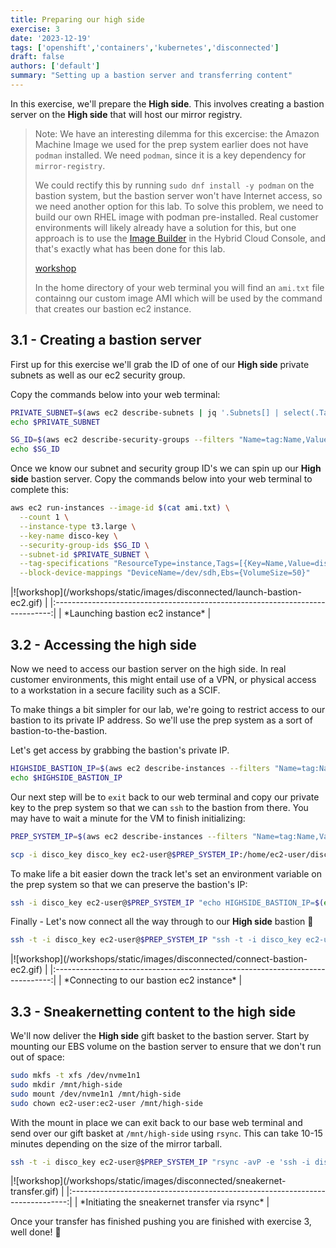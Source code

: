 ```yaml
---
title: Preparing our high side
exercise: 3
date: '2023-12-19'
tags: ['openshift','containers','kubernetes','disconnected']
draft: false
authors: ['default']
summary: "Setting up a bastion server and transferring content"
---
```


In this exercise, we'll prepare the **High side**. This involves creating a bastion server on the **High side** that will host our mirror registry. 

> Note: We have an interesting dilemma for this excercise: the Amazon Machine Image we used for the prep system earlier does not have `podman` installed. We need `podman`, since it is a key dependency for `mirror-registry`.
> 
> We could rectify this by running `sudo dnf install -y podman` on the bastion system, but the bastion server won't have Internet access, so we need another option for this lab. To solve this problem, we need to build our own RHEL image with podman pre-installed. Real customer environments will likely already have a solution for this, but one approach is to use the [Image Builder](https://console.redhat.com/insights/image-builder) in the Hybrid Cloud Console, and that's exactly what has been done for this lab.
>
> [workshop](/workshops/static/images/disconnected/image-builder.png)
> 
> In the home directory of your web terminal you will find an `ami.txt` file containng our custom image AMI which will be used by the command that creates our bastion ec2 instance.


## 3.1 - Creating a bastion server

First up for this exercise we'll grab the ID of one of our **High side** private subnets as well as our ec2 security group.

Copy the commands below into your web terminal:

```bash
PRIVATE_SUBNET=$(aws ec2 describe-subnets | jq '.Subnets[] | select(.Tags[].Value=="Private Subnet - disco").SubnetId' -r)
echo $PRIVATE_SUBNET

SG_ID=$(aws ec2 describe-security-groups --filters "Name=tag:Name,Values=disco-sg" | jq -r '.SecurityGroups[0].GroupId')
echo $SG_ID
```

Once we know our subnet and security group ID's we can spin up our **High side** bastion server. Copy the commands below into your web terminal to complete this:

```bash
aws ec2 run-instances --image-id $(cat ami.txt) \
  --count 1 \
  --instance-type t3.large \
  --key-name disco-key \
  --security-group-ids $SG_ID \
  --subnet-id $PRIVATE_SUBNET \
  --tag-specifications "ResourceType=instance,Tags=[{Key=Name,Value=disco-bastion-server}]" \
  --block-device-mappings "DeviceName=/dev/sdh,Ebs={VolumeSize=50}"
```

<Zoom>
|![workshop](/workshops/static/images/disconnected/launch-bastion-ec2.gif)      | 
|:-----------------------------------------------------------------------------:|
| *Launching bastion ec2 instance*                                              |
</Zoom>


## 3.2 - Accessing the high side

Now we need to access our bastion server on the high side. In real customer environments, this might entail use of a VPN, or physical access to a workstation in a secure facility such as a SCIF. 

To make things a bit simpler for our lab, we're going to restrict access to our bastion to its private IP address. So we'll use the prep system as a sort of bastion-to-the-bastion.

Let's get access by grabbing the bastion's private IP.

```bash
HIGHSIDE_BASTION_IP=$(aws ec2 describe-instances --filters "Name=tag:Name,Values=disco-bastion-server" | jq -r '.Reservations[0].Instances[0].PrivateIpAddress')
echo $HIGHSIDE_BASTION_IP
```

Our next step will be to `exit` back to our web terminal and copy our private key to the prep system so that we can `ssh` to the bastion from there. You may have to wait a minute for the VM to finish initializing:

```bash
PREP_SYSTEM_IP=$(aws ec2 describe-instances --filters "Name=tag:Name,Values=disco-prep-system" | jq -r '.Reservations[0].Instances[0].PublicIpAddress')

scp -i disco_key disco_key ec2-user@$PREP_SYSTEM_IP:/home/ec2-user/disco_key
```

To make life a bit easier down the track let's set an environment variable on the prep system so that we can preserve the bastion's IP:

```bash
ssh -i disco_key ec2-user@$PREP_SYSTEM_IP "echo HIGHSIDE_BASTION_IP=$(echo $HIGHSIDE_BASTION_IP) > highside.env"
```

Finally - Let's now connect all the way through to our **High side** bastion 🚀

```bash
ssh -t -i disco_key ec2-user@$PREP_SYSTEM_IP "ssh -t -i disco_key ec2-user@$HIGHSIDE_BASTION_IP"
```

<Zoom>
|![workshop](/workshops/static/images/disconnected/connect-bastion-ec2.gif)     | 
|:-----------------------------------------------------------------------------:|
| *Connecting to our bastion ec2 instance*                                      |
</Zoom>


## 3.3 - Sneakernetting content to the high side

We'll now deliver the **High side** gift basket to the bastion server. Start by mounting our EBS volume on the bastion server to ensure that we don't run out of space:

```bash
sudo mkfs -t xfs /dev/nvme1n1
sudo mkdir /mnt/high-side
sudo mount /dev/nvme1n1 /mnt/high-side
sudo chown ec2-user:ec2-user /mnt/high-side
```

With the mount in place we can exit back to our base web terminal and send over our gift basket at `/mnt/high-side` using `rsync`. This can take 10-15 minutes depending on the size of the mirror tarball.

```bash
ssh -t -i disco_key ec2-user@$PREP_SYSTEM_IP "rsync -avP -e 'ssh -i disco_key' /mnt/high-side ec2-user@$HIGHSIDE_BASTION_IP:/mnt"
```

<Zoom>
|![workshop](/workshops/static/images/disconnected/sneakernet-transfer.gif)     | 
|:-----------------------------------------------------------------------------:|
| *Initiating the sneakernet transfer via rsync*                                |
</Zoom>

Once your transfer has finished pushing you are finished with exercise 3, well done! 🎉
